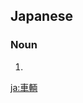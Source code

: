 ==Japanese==
{{ja-kanjitab|車|輌}}

===Noun===
{{ja-noun|しゃりょう}}

# {{alternative form of|車両|lang=ja}}

[[ja:車輌]]
